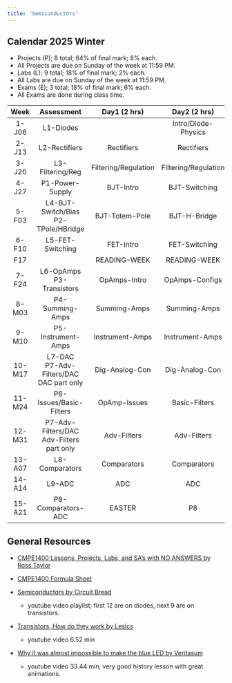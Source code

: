 ```yaml
---
title: "Semiconductors"
---
```


## Calendar 2025 Winter

- Projects (P); 8 total; 64% of final mark; 8% each.
- All Projects are due on Sunday of the week at 11:59 PM.
- Labs (L); 9 total; 18% of final mark; 2% each.
- All Labs are due on Sunday of the week at 11:59 PM.
- Exams (E); 3 total; 18% of final mark; 6% each.
- All Exams are done during class time.

|Week|Assessment|Day1 (2 hrs)|Day2 (2 hrs)|Day3 (1 hr)|
|:-:|:-:|:-:|:-:|:-:|
|1-J06|L1-Diodes||Intro/Diode-Physics|Diode-Models|
|2-J13|L2-Rectifiers|Rectifiers|Rectifiers|Rectifiers|
|3-J20|L3-Filtering/Reg|Filtering/Regulation|Filtering/Regulation|Filtering/Regulation|
|4-J27|P1-Power-Supply|BJT-Intro|BJT-Switching|BJT-Biasing|
|5-F03|L4-BJT-Switch/Bias<br> P2-TPole/HBridge|BJT-Totem-Pole|BJT-H-Bridge|BJT-H-Bridge|
|6-F10|L5-FET-Switching|FET-Intro|FET-Switching|Exam1-Diode-Apps|
|F17||READING-WEEK|READING-WEEK|READING-WEEK|
|7-F24|L6-OpAmps<br> P3-Transistors|OpAmps-Intro|OpAmps-Configs|OpAmps-Diff-Amps|
|8-M03|P4-Summing-Amps|Summing-Amps|Summing-Amps|Exam2-Transistor-Apps|
|9-M10|P5-Instrument-Amps|Instrument-Amps|Instrument-Amps|Instrument-Amps|
|10-M17|L7-DAC<br> P7-Adv-Filters/DAC<br> DAC part only|Dig-Analog-Con|Dig-Analog-Con|Dig-Analog-Con|
|11-M24|P6-Issues/Basic-Filters|OpAmp-Issues|Basic-Filters|Basic-Filters|
|12-M31|P7-Adv-Filters/DAC<br> Adv-Filters part only|Adv-Filters|Adv-Filters|Adv-Filters|
|13-A07|L8-Comparators|Comparators|Comparators|Exam3-OpAmp-Apps|
|14-A14|L9-ADC|ADC|ADC|EASTER|
|15-A21|P8-Comparators-ADC|EASTER|P8|P8|

## General Resources

- [CMPE1400 Lessons, Projects, Labs, and SA's with NO ANSWERS by Ross Taylor](assets/CMPE1400PDFs.pdf){target="_blank"}

- [CMPE1400 Formula Sheet](assets/CMPE1400-Formula-Sheet.pdf){target="_blank"}

- [Semiconductors by Circuit Bread](https://www.youtube.com/watch?v=n2S7kN12RDQ&list=PLfYdTiQCV_p7sDswtLZKK43BWOd2mTmHC){target="_blank"}
  - youtube video playlist; first 12 are on diodes, next 9 are on transistors.

- [Transistors, How do they work by Lesics](https://www.youtube.com/watch?v=7ukDKVHnac4){target="_blank"}
  - youtube video 6.52 min

- [Why it was almost impossible to make the blue LED by Veritasum](https://www.youtube.com/watch?v=AF8d72mA41M){target="_blank"}
  - youtube video 33.44 min; very good history lesson with great animations.